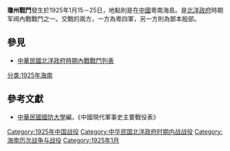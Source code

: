 {{not|琼崖战斗}}
{{Infobox Military Conflict|
campaign=|
image=|
caption=|
conflict=瓊州戰鬥|
date=1925年1月15日－25日|
place=[[中國|中國]]粵南海島|
result=粵四軍於15日渡海攻擊鄧本殷部，鄧敗退|
combatant1=粵四軍|
combatant2=鄧本殷部隊| 
commander1=[[李濟|李濟]]|
commander2=[[鄧本殷|鄧本殷]] |
strength1=|
strength2=|
casualties1=|
casualties2=|
}}
'''瓊州戰鬥'''發生於1925年1月15－25日，地點則是在[[中國|中國]]粵南海島。是[[北洋政府|北洋政府]]時期军阀內戰戰鬥之一。交戰的兩方，一方為粵四軍，另一方則為鄧本殷部。

==參見==
*[[中華民國北洋政府時期內戰戰鬥列表|中華民國北洋政府時期內戰戰鬥列表]]
[[分类:1925年海南|分类:1925年海南]]

==參考文獻==
*[[中華民國|中華民國]][[國防大學_(臺灣)|國防大學]]編，《中國現代軍事史主要戰役表》

[[Category:1925年中国战役|Category:1925年中国战役]]
[[Category:中华民国北洋政府时期内战战役|Category:中华民国北洋政府时期内战战役]]
[[Category:海南历次战争与战役|Category:海南历次战争与战役]]
[[Category:1925年1月|Category:1925年1月]]